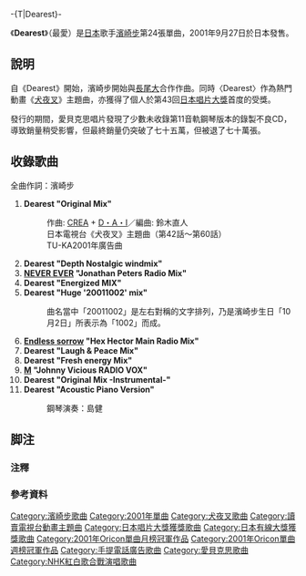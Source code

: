 -{T|Dearest}-
{{Single infobox
| Name           = Dearest<br /><small>最愛</small>
| Cover          = Dearest.png
| Artist         = [[濱崎步|濱崎步]]
| Album          = [[I_am...|I am...]]
| A-side         = Dearest
| B-side         = 
| Released       = {{flagicon|Japan}} 2001年9月27日
| Format         = [[CD|CD]]
| Recorded       = 
| Genre          = [[日本流行音樂|日本流行音樂]]
| Length         = 59分27秒
| Label          = [[avex_trax|avex trax]]
| Writer         = [[濱崎步|濱崎步]]<br />[[CREA|CREA]] + [[長尾大|D･A･I]]
| Producer       = 松浦勝人
| Certification  = * 三白金唱片（[[日本唱片協會|日本唱片協會]]）
* 金唱片（全曲下載、日本唱片協會）
* 第34回日本有線大賞
| Chart position = *週間最高1名（[[Oricon|Oricon]]）
* 2001年10月度月間第1名（Oricon）
* 2001年度年間第17名（Oricon）
| Last single    = [[UNITE!|UNITE!]] <br /> （2001年）
| This single    = '''Dearest'''<br /> （2001年）
| Next single    = [[Daybreak|Daybreak]] <br /> （2002年）
| Misc           = 
}}

《'''Dearest'''》（最愛）是[[日本|日本]]歌手[[濱崎步|濱崎步]]第24張單曲，2001年9月27日於日本發售。

== 說明 ==

自《Dearest》開始，濱崎步開始與[[長尾大|長尾大]]合作作曲。同時〈Dearest〉作為熱門動畫《[[犬夜叉|犬夜叉]]》主題曲，亦獲得了個人於第43回[[日本唱片大獎|日本唱片大獎]]首度的受獎。

發行的期間，愛貝克思唱片發現了少數未收錄第11音軌鋼琴版本的錄製不良CD，導致銷量稍受影響，但最終銷量仍突破了七十五萬，但被退了七十萬張。

== 收錄歌曲 ==

全曲作詞：濱崎步

#'''Dearest "Original Mix" '''
#:作曲: [[CREA|CREA]] + [[長尾大|D・A・I]]／編曲: 鈴木直人
#:日本電視台《犬夜叉》主題曲（第42話〜第60話）
#:TU-KA2001年廣告曲
#'''Dearest "Depth Nostalgic windmix"'''
#'''[[NEVER_EVER|NEVER EVER]] "Jonathan Peters Radio Mix"'''
#'''Dearest "Energized MIX"'''
#'''Dearest "Huge '20011002' mix"'''
#:曲名當中「20011002」是左右對稱的文字排列，乃是濱崎步生日「10月2日」所表示為「1002」而成。
#'''[[Endless_sorrow|Endless sorrow]] "Hex Hector Main Radio Mix"'''
#'''Dearest "Laugh & Peace Mix"'''
#'''Dearest "Fresh energy Mix"'''
#'''[[M_(濱崎步單曲)|M]] "Johnny Vicious RADIO VOX"'''
#'''Dearest "Original Mix -Instrumental-"'''
#'''Dearest "Acoustic Piano Version"'''
#:鋼琴演奏：島健

== 脚注 ==
=== 注釋 ===
{{Reflist|group="注"|2}}

=== 參考資料 ===
{{Reflist|2}}

{{Ayumi Hamasaki singles}}
{{日本唱片大獎受獎}}
{{日本有線大獎}}
{{Oricon單曲月榜冠軍 (2000年代前期)|2001年10月}}
{{Oricon單曲週榜冠軍 (2001年)|2001年10月8日—10月15日，共2週}}
{{犬夜叉}}
[[Category:濱崎步歌曲|Category:濱崎步歌曲]]
[[Category:2001年單曲|Category:2001年單曲]]
[[Category:犬夜叉歌曲|Category:犬夜叉歌曲]]
[[Category:讀賣電視台動畫主題曲|Category:讀賣電視台動畫主題曲]]
[[Category:日本唱片大獎獲獎歌曲|Category:日本唱片大獎獲獎歌曲]]
[[Category:日本有線大獎獲獎歌曲|Category:日本有線大獎獲獎歌曲]]
[[Category:2001年Oricon單曲月榜冠軍作品|Category:2001年Oricon單曲月榜冠軍作品]]
[[Category:2001年Oricon單曲週榜冠軍作品|Category:2001年Oricon單曲週榜冠軍作品]]
[[Category:手提電話廣告歌曲|Category:手提電話廣告歌曲]]
[[Category:愛貝克思歌曲|Category:愛貝克思歌曲]]
[[Category:NHK紅白歌合戰演唱歌曲|Category:NHK紅白歌合戰演唱歌曲]]